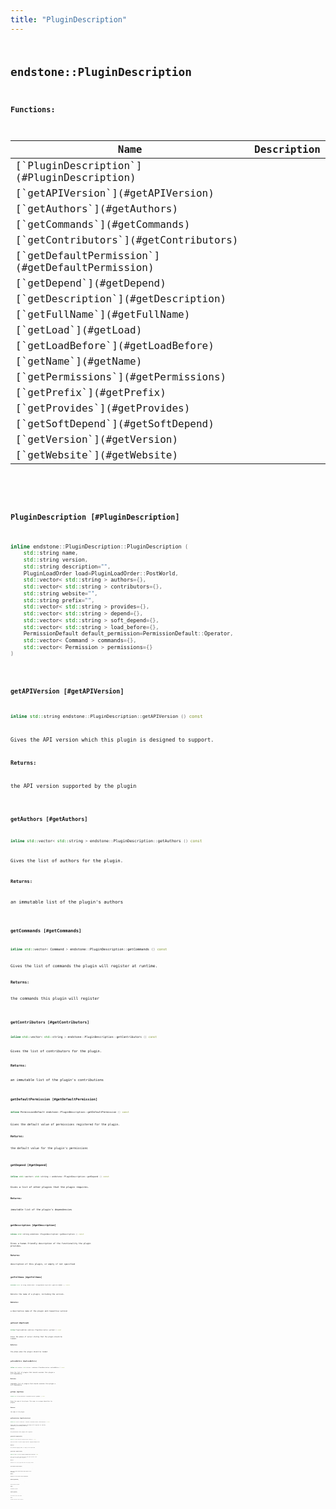 ```yaml
---
title: "PluginDescription"
---
```


## <code className="doc-symbol doc-symbol-class"/> endstone::PluginDescription

















**Functions:**

<table>
<thead>
   <tr>
      <th>Name</th>
      <th>Description</th>
   </tr>
</thead>
<tbody>
<tr key="classendstone_1_1_plugin_description_1a6891a1c23f812cf3ce886b291e9b55d9">
    <td>[`PluginDescription`](#PluginDescription)</td>
    <td></td>
</tr>
<tr key="classendstone_1_1_plugin_description_1ae194d349c1f8229882beaf0eb03e8a55">
    <td>[`getAPIVersion`](#getAPIVersion)</td>
    <td></td>
</tr>
<tr key="classendstone_1_1_plugin_description_1a062c8f7df7c7a8fe77ab8bf715dac4bb">
    <td>[`getAuthors`](#getAuthors)</td>
    <td></td>
</tr>
<tr key="classendstone_1_1_plugin_description_1ab72bcaae19692e3adc527205d91fcc53">
    <td>[`getCommands`](#getCommands)</td>
    <td></td>
</tr>
<tr key="classendstone_1_1_plugin_description_1a87ec948d2370eff096635249fe050014">
    <td>[`getContributors`](#getContributors)</td>
    <td></td>
</tr>
<tr key="classendstone_1_1_plugin_description_1ab55182911b0a4b0c0fe4060d61549be4">
    <td>[`getDefaultPermission`](#getDefaultPermission)</td>
    <td></td>
</tr>
<tr key="classendstone_1_1_plugin_description_1a9755156d552f3a3914b7303ed733b734">
    <td>[`getDepend`](#getDepend)</td>
    <td></td>
</tr>
<tr key="classendstone_1_1_plugin_description_1a5eefb00d2ebb98e02b00f27751bbcf85">
    <td>[`getDescription`](#getDescription)</td>
    <td></td>
</tr>
<tr key="classendstone_1_1_plugin_description_1a311c84d8ffa82c26c06e9cbcb5c3ccf9">
    <td>[`getFullName`](#getFullName)</td>
    <td></td>
</tr>
<tr key="classendstone_1_1_plugin_description_1a5667754725d4b2426fa9759bf5028f46">
    <td>[`getLoad`](#getLoad)</td>
    <td></td>
</tr>
<tr key="classendstone_1_1_plugin_description_1a27acab42935c249ba12836f510ca9a2f">
    <td>[`getLoadBefore`](#getLoadBefore)</td>
    <td></td>
</tr>
<tr key="classendstone_1_1_plugin_description_1a5a2f39ff668525dfa077122be1596328">
    <td>[`getName`](#getName)</td>
    <td></td>
</tr>
<tr key="classendstone_1_1_plugin_description_1aa26b0f59f99a7e56627213a8b001a4c8">
    <td>[`getPermissions`](#getPermissions)</td>
    <td></td>
</tr>
<tr key="classendstone_1_1_plugin_description_1a576a777680f917842d66c21f100e8226">
    <td>[`getPrefix`](#getPrefix)</td>
    <td></td>
</tr>
<tr key="classendstone_1_1_plugin_description_1aa7ad7d7e5a635e93f7f9f314d7467beb">
    <td>[`getProvides`](#getProvides)</td>
    <td></td>
</tr>
<tr key="classendstone_1_1_plugin_description_1ab5b522df1a05b0608ba57a7c8e4598d1">
    <td>[`getSoftDepend`](#getSoftDepend)</td>
    <td></td>
</tr>
<tr key="classendstone_1_1_plugin_description_1ad18d8a055c2490eab5ed52a098fea461">
    <td>[`getVersion`](#getVersion)</td>
    <td></td>
</tr>
<tr key="classendstone_1_1_plugin_description_1a2c0839588d2d69aeeb5963294b75fe02">
    <td>[`getWebsite`](#getWebsite)</td>
    <td></td>
</tr>
</tbody>
</table>

### <code className="doc-symbol doc-symbol-function"/> PluginDescription [#PluginDescription]

```cpp
inline endstone::PluginDescription::PluginDescription (
    std::string name,
    std::string version,
    std::string description="",
    PluginLoadOrder load=PluginLoadOrder::PostWorld,
    std::vector< std::string > authors={},
    std::vector< std::string > contributors={},
    std::string website="",
    std::string prefix="",
    std::vector< std::string > provides={},
    std::vector< std::string > depend={},
    std::vector< std::string > soft_depend={},
    std::vector< std::string > load_before={},
    PermissionDefault default_permission=PermissionDefault::Operator,
    std::vector< Command > commands={},
    std::vector< Permission > permissions={}
) 
```
### <code className="doc-symbol doc-symbol-function"/> getAPIVersion [#getAPIVersion]

```cpp
inline std::string endstone::PluginDescription::getAPIVersion () const
```


Gives the API version which this plugin is designed to support.




**Returns:**

the API version supported by the plugin 





        
### <code className="doc-symbol doc-symbol-function"/> getAuthors [#getAuthors]

```cpp
inline std::vector< std::string > endstone::PluginDescription::getAuthors () const
```


Gives the list of authors for the plugin.




**Returns:**

an immutable list of the plugin's authors 





        
### <code className="doc-symbol doc-symbol-function"/> getCommands [#getCommands]

```cpp
inline std::vector< Command > endstone::PluginDescription::getCommands () const
```


Gives the list of commands the plugin will register at runtime.




**Returns:**

the commands this plugin will register 





        
### <code className="doc-symbol doc-symbol-function"/> getContributors [#getContributors]

```cpp
inline std::vector< std::string > endstone::PluginDescription::getContributors () const
```


Gives the list of contributors for the plugin.




**Returns:**

an immutable list of the plugin's contributions 





        
### <code className="doc-symbol doc-symbol-function"/> getDefaultPermission [#getDefaultPermission]

```cpp
inline PermissionDefault endstone::PluginDescription::getDefaultPermission () const
```


Gives the default value of permissions registered for the plugin.




**Returns:**

the default value for the plugin's permissions 





        
### <code className="doc-symbol doc-symbol-function"/> getDepend [#getDepend]

```cpp
inline std::vector< std::string > endstone::PluginDescription::getDepend () const
```


Gives a list of other plugins that the plugin requires.




**Returns:**

immutable list of the plugin's dependencies 





        
### <code className="doc-symbol doc-symbol-function"/> getDescription [#getDescription]

```cpp
inline std::string endstone::PluginDescription::getDescription () const
```


Gives a human-friendly description of the functionality the plugin provides. 

**Returns:**

description of this plugin, or empty if not specified 





        
### <code className="doc-symbol doc-symbol-function"/> getFullName [#getFullName]

```cpp
inline std::string endstone::PluginDescription::getFullName () const
```


Returns the name of a plugin, including the version.




**Returns:**

a descriptive name of the plugin and respective version 





        
### <code className="doc-symbol doc-symbol-function"/> getLoad [#getLoad]

```cpp
inline PluginLoadOrder endstone::PluginDescription::getLoad () const
```


Gives the phase of server startup that the plugin should be loaded.




**Returns:**

the phase when the plugin should be loaded 





        
### <code className="doc-symbol doc-symbol-function"/> getLoadBefore [#getLoadBefore]

```cpp
inline std::vector< std::string > endstone::PluginDescription::getLoadBefore () const
```


Gets the list of plugins that should consider this plugin a soft-dependency.




**Returns:**

immutable list of plugins that should consider this plugin a soft-dependency 





        
### <code className="doc-symbol doc-symbol-function"/> getName [#getName]

```cpp
inline std::string endstone::PluginDescription::getName () const
```


Gives the name of the plugin. This name is a unique identifier for plugins.




**Returns:**

the name of the plugin 





        
### <code className="doc-symbol doc-symbol-function"/> getPermissions [#getPermissions]

```cpp
inline std::vector< Permission > endstone::PluginDescription::getPermissions () const
```


Gives the list of permissions the plugin will register at runtime, immediately proceeding enabling.




**Returns:**

the permissions this plugin will register 





        
### <code className="doc-symbol doc-symbol-function"/> getPrefix [#getPrefix]

```cpp
inline std::string endstone::PluginDescription::getPrefix () const
```


Gives the token to prefix plugin-specific logging messages with.




**Returns:**

the prefixed logging token, or empty if not specified 





        
### <code className="doc-symbol doc-symbol-function"/> getProvides [#getProvides]

```cpp
inline std::vector< std::string > endstone::PluginDescription::getProvides () const
```


Gives the list of other plugin APIs which this plugin provides. These are usable for other plugins to depend on.




**Returns:**

immutable list of the plugin APIs which this plugin provides 





        
### <code className="doc-symbol doc-symbol-function"/> getSoftDepend [#getSoftDepend]

```cpp
inline std::vector< std::string > endstone::PluginDescription::getSoftDepend () const
```


Gives a list of other plugins that the plugin requires for full functionality.




**Returns:**

immutable list of the plugin's preferred dependencies 





        
### <code className="doc-symbol doc-symbol-function"/> getVersion [#getVersion]

```cpp
inline std::string endstone::PluginDescription::getVersion () const
```


Gives the version of the plugin.




**Returns:**

the version of the plugin 





        
### <code className="doc-symbol doc-symbol-function"/> getWebsite [#getWebsite]

```cpp
inline std::string endstone::PluginDescription::getWebsite () const
```


Gives the plugin's or plugin's author's website.




**Returns:**

the website of this plugin, or empty if not specified 





        